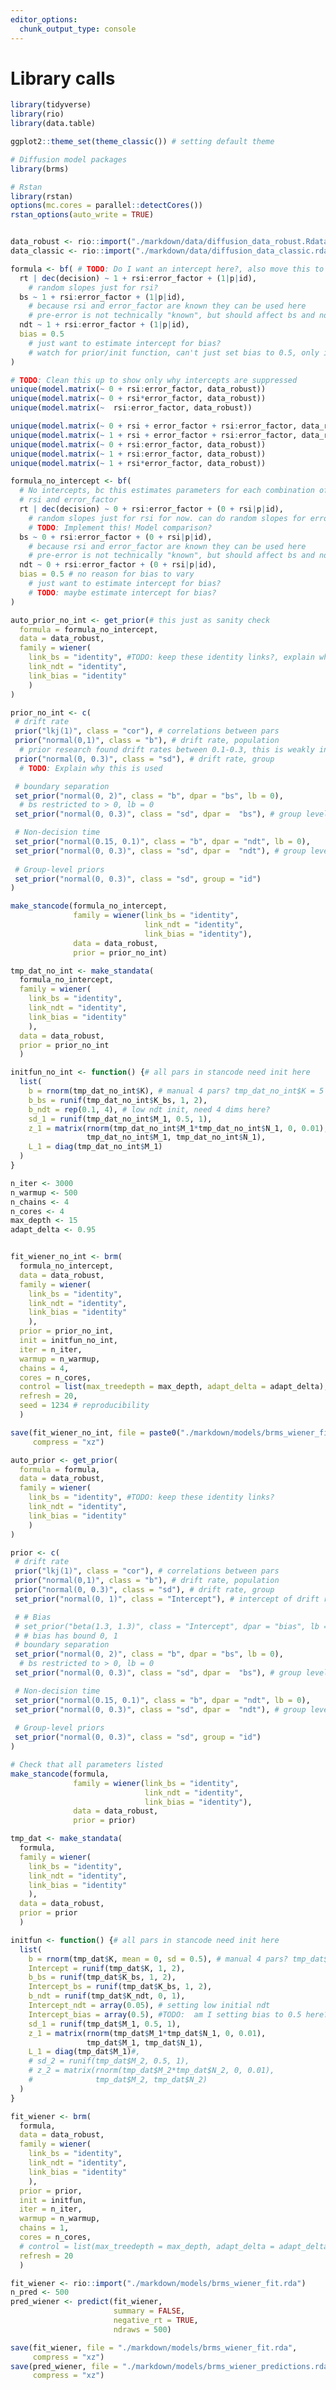 ```yaml
---
editor_options:
  chunk_output_type: console
---
```

# Library calls
```r
library(tidyverse)
library(rio)
library(data.table)

ggplot2::theme_set(theme_classic()) # setting default theme

# Diffusion model packages
library(brms)

# Rstan
library(rstan)
options(mc.cores = parallel::detectCores())
rstan_options(auto_write = TRUE)

```

```r

```

```r
data_robust <- rio::import("./markdown/data/diffusion_data_robust.Rdata")
data_classic <- rio::import("./markdown/data/diffusion_data_classic.rdata")
```

```r
formula <- bf( # TODO: Do I want an intercept here?, also move this to the end!
  rt | dec(decision) ~ 1 + rsi:error_factor + (1|p|id), 
    # random slopes just for rsi?
  bs ~ 1 + rsi:error_factor + (1|p|id),
    # because rsi and error_factor are known they can be used here
    # pre-error is not technically "known", but should affect bs and ndt nonetheless
  ndt ~ 1 + rsi:error_factor + (1|p|id),
  bias = 0.5
    # just want to estimate intercept for bias?
    # watch for prior/init function, can't just set bias to 0.5, only in acc-coding
)
```

```r
# TODO: Clean this up to show only why intercepts are suppressed
unique(model.matrix(~ 0 + rsi:error_factor, data_robust))
unique(model.matrix(~ 0 + rsi*error_factor, data_robust))
unique(model.matrix(~  rsi:error_factor, data_robust))

unique(model.matrix(~ 0 + rsi + error_factor + rsi:error_factor, data_robust))
unique(model.matrix(~ 1 + rsi + error_factor + rsi:error_factor, data_robust))
unique(model.matrix(~ 0 + rsi:error_factor, data_robust))
unique(model.matrix(~ 1 + rsi:error_factor, data_robust))
unique(model.matrix(~ 1 + rsi*error_factor, data_robust))

```

```r
formula_no_intercept <- bf(
  # No intercepts, bc this estimates parameters for each combination of
  # rsi and error_factor
  rt | dec(decision) ~ 0 + rsi:error_factor + (0 + rsi|p|id),
    # random slopes just for rsi for now. can do random slopes for error_factor later
    # TODO: Implement this! Model comparison?
  bs ~ 0 + rsi:error_factor + (0 + rsi|p|id),
    # because rsi and error_factor are known they can be used here
    # pre-error is not technically "known", but should affect bs and ndt nonetheless
  ndt ~ 0 + rsi:error_factor + (0 + rsi|p|id),
  bias = 0.5 # no reason for bias to vary
    # just want to estimate intercept for bias?
    # TODO: maybe estimate intercept for bias? 
)

auto_prior_no_int <- get_prior(# this just as sanity check
  formula = formula_no_intercept,
  data = data_robust,
  family = wiener(
    link_bs = "identity", #TODO: keep these identity links?, explain why
    link_ndt = "identity", 
    link_bias = "identity"
    )
)

prior_no_int <- c(
 # drift rate
 prior("lkj(1)", class = "cor"), # correlations between pars
 prior("normal(0,1)", class = "b"), # drift rate, population
  # prior research found drift rates between 0.1-0.3, this is weakly informative prior
 prior("normal(0, 0.3)", class = "sd"), # drift rate, group
  # TODO: Explain why this is used

 # boundary separation
 set_prior("normal(0, 2)", class = "b", dpar = "bs", lb = 0), 
  # bs restricted to > 0, lb = 0
 set_prior("normal(0, 0.3)", class = "sd", dpar =  "bs"), # group level

 # Non-decision time
 set_prior("normal(0.15, 0.1)", class = "b", dpar = "ndt", lb = 0),
 set_prior("normal(0, 0.3)", class = "sd", dpar =  "ndt"), # group level
 
 # Group-level priors
 set_prior("normal(0, 0.3)", class = "sd", group = "id")
)

make_stancode(formula_no_intercept, 
              family = wiener(link_bs = "identity", 
                              link_ndt = "identity",
                              link_bias = "identity"),
              data = data_robust, 
              prior = prior_no_int)

tmp_dat_no_int <- make_standata(
  formula_no_intercept, 
  family = wiener(
    link_bs = "identity", 
    link_ndt = "identity",
    link_bias = "identity"
    ),
  data = data_robust,
  prior = prior_no_int
  )

initfun_no_int <- function() {# all pars in stancode need init here
  list(
    b = rnorm(tmp_dat_no_int$K), # manual 4 pars? tmp_dat_no_int$K = 5
    b_bs = runif(tmp_dat_no_int$K_bs, 1, 2),
    b_ndt = rep(0.1, 4), # low ndt init, need 4 dims here?
    sd_1 = runif(tmp_dat_no_int$M_1, 0.5, 1),
    z_1 = matrix(rnorm(tmp_dat_no_int$M_1*tmp_dat_no_int$N_1, 0, 0.01),
                 tmp_dat_no_int$M_1, tmp_dat_no_int$N_1),
    L_1 = diag(tmp_dat_no_int$M_1)
  )
}

n_iter <- 3000
n_warmup <- 500
n_chains <- 4
n_cores <- 4
max_depth <- 15
adapt_delta <- 0.95


fit_wiener_no_int <- brm(
  formula_no_intercept, 
  data = data_robust,
  family = wiener(
    link_bs = "identity", 
    link_ndt = "identity",
    link_bias = "identity"
    ),
  prior = prior_no_int, 
  init = initfun_no_int,
  iter = n_iter, 
  warmup = n_warmup, 
  chains = 4,
  cores = n_cores, 
  control = list(max_treedepth = max_depth, adapt_delta = adapt_delta),
  refresh = 20,
  seed = 1234 # reproducibility
  )

save(fit_wiener_no_int, file = paste0("./markdown/models/brms_wiener_fit_", Sys.Date(), ".rda"),
     compress = "xz")
```


```r
auto_prior <- get_prior(
  formula = formula,
  data = data_robust,
  family = wiener(
    link_bs = "identity", #TODO: keep these identity links?
    link_ndt = "identity", 
    link_bias = "identity"
    )
)
```

```r
prior <- c(
 # drift rate
 prior("lkj(1)", class = "cor"), # correlations between pars
 prior("normal(0,1)", class = "b"), # drift rate, population
 prior("normal(0, 0.3)", class = "sd"), # drift rate, group
 set_prior("normal(0, 1)", class = "Intercept"), # intercept of drift rate (population)

 # # Bias
 # set_prior("beta(1.3, 1.3)", class = "Intercept", dpar = "bias", lb = 0, ub = 1), # Bias only intercept
 # # bias has bound 0, 1
 # boundary separation
 set_prior("normal(0, 2)", class = "b", dpar = "bs", lb = 0), 
  # bs restricted to > 0, lb = 0
 set_prior("normal(0, 0.3)", class = "sd", dpar =  "bs"), # group level

 # Non-decision time
 set_prior("normal(0.15, 0.1)", class = "b", dpar = "ndt", lb = 0),
 set_prior("normal(0, 0.3)", class = "sd", dpar =  "ndt"), # group level
 
 # Group-level priors
 set_prior("normal(0, 0.3)", class = "sd", group = "id") 
)
```

```r
# Check that all parameters listed
make_stancode(formula, 
              family = wiener(link_bs = "identity", 
                              link_ndt = "identity",
                              link_bias = "identity"),
              data = data_robust, 
              prior = prior)
```

```r
tmp_dat <- make_standata(
  formula, 
  family = wiener(
    link_bs = "identity", 
    link_ndt = "identity",
    link_bias = "identity"
    ),
  data = data_robust,
  prior = prior
  )
```

```r
initfun <- function() {# all pars in stancode need init here
  list(
    b = rnorm(tmp_dat$K, mean = 0, sd = 0.5), # manual 4 pars? tmp_dat$K = 5
    Intercept = runif(tmp_dat$K, 1, 2),
    b_bs = runif(tmp_dat$K_bs, 1, 2),
    Intercept_bs = runif(tmp_dat$K_bs, 1, 2),
    b_ndt = runif(tmp_dat$K_ndt, 0, 1),
    Intercept_ndt = array(0.05), # setting low initial ndt
    Intercept_bias = array(0.5), #TODO:  am I setting bias to 0.5 here? or just prior?
    sd_1 = runif(tmp_dat$M_1, 0.5, 1),
    z_1 = matrix(rnorm(tmp_dat$M_1*tmp_dat$N_1, 0, 0.01),
                 tmp_dat$M_1, tmp_dat$N_1),
    L_1 = diag(tmp_dat$M_1)#,
    # sd_2 = runif(tmp_dat$M_2, 0.5, 1),
    # z_2 = matrix(rnorm(tmp_dat$M_2*tmp_dat$N_2, 0, 0.01),
    #              tmp_dat$M_2, tmp_dat$N_2)
  )
}
```


```r

fit_wiener <- brm(
  formula, 
  data = data_robust,
  family = wiener(
    link_bs = "identity", 
    link_ndt = "identity",
    link_bias = "identity"
    ),
  prior = prior, 
  init = initfun,
  iter = n_iter, 
  warmup = n_warmup, 
  chains = 1,
  cores = n_cores, 
  # control = list(max_treedepth = max_depth, adapt_delta = adapt_delta),
  refresh = 20
  )
```

```r
fit_wiener <- rio::import("./markdown/models/brms_wiener_fit.rda")
n_pred <- 500
pred_wiener <- predict(fit_wiener, 
                       summary = FALSE, 
                       negative_rt = TRUE, 
                       ndraws = 500)
```

```r
save(fit_wiener, file = "./markdown/models/brms_wiener_fit.rda", 
     compress = "xz")
save(pred_wiener, file = "./markdown/models/brms_wiener_predictions.rda", 
     compress = "xz")
```

